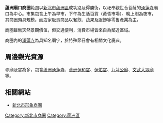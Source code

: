 {{copy to wikia}}
'''蘆洲廟口商圈'''範圍以[[新北市|新北市]][[蘆洲區|蘆洲區]]成功路及得勝街，以祀奉觀世音菩薩的[[蘆洲湧蓮寺|湧蓮寺]]廟口為中心。市集包含上午為早市，下午為生活百貨（黃昏市場）、晚上則為夜市，其商圈頗具規模，而店家販賣商品以餐飲、蔬果及服飾等零售產業為主。

商圈雖無天然景觀價值，但交通便利，消費市場皆來自為鄰近區域。

商圈內的[[蘆洲湧蓮寺|湧蓮寺]]為具知名廟宇，於特殊節日會有相關文化慶典。

==周邊觀光資源==
寺廟及宮為多，包含[[蘆洲湧蓮寺|蘆洲湧蓮寺]]、[[蘆洲保和宮|蘆洲保和宮]]、[[保佑宮|保佑宮]]、[[九芎公廟|九芎公廟]]、[[文武大眾廟|文武大眾廟]]等。

==相關網站==
*[https://web.archive.org/web/20130628095527/http://www.shoppingareas.ntpc.gov.tw/web/Home?command=display&page=flash 新北市形象商圈]

{{台灣小作品}}
{{新北市商圈}}

[[Category:新北市商圈|Category:新北市商圈]]
[[Category:蘆洲區|Category:蘆洲區]]